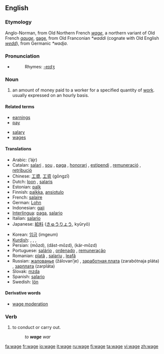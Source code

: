 {{see|Wage}}
{{wikipedia}}
==English==

===Etymology===
Anglo-Norman, from Old Northern French ''[[wage]]'', a northern variant of Old French ''[[gauge]]'', [[gage]], from Old Franconian ''*waddi'' (cognate with Old English ''[[wedd]]''), from Germanic ''*wadja''.

===Pronunciation===
*{{IPA|/weɪʤ/}}
*:Rhymes: [[Rhymes:English:-eɪdʒ|-eɪdʒ]]

===Noun===
{{en-noun}}

# an amount of money paid to a worker for a specified quantity of [[Wikipedia:Labour (economics)|work]]. usually expressed on an hourly basis.

====Related terms====
{{top}}
*[[earnings]]
*[[pay]]
{{mid}}
*[[salary]]
*[[wages]]
{{bottom}}

====Translations====
{{top}}
*Arabic: {{ARchar|[[اجر]]}} (’ájr) {{m}}
*Catalan: [[salari]] {{m}}, [[sou]] {{m}}, [[paga]] {{f}}, [[honorari]] {{m}}, [[estipendi]] {{m}}, [[remuneració]] {{f}}, [[retribució]] {{f}}
*Chinese: [[工資]], [[工资]] (gōngzī)
*Dutch: [[loon]] {{n}}, [[salaris]] {{n}}
*Estonian: [[palk]]
*Finnish: [[palkka]], [[ansiotulo]]
*French: [[salaire]] {{m}}
*German: [[Lohn]] {{m}}
*Indonesian: [[gaji]]
*[[Interlingua]]: [[paga]], [[salario]]
*Italian: [[salario]] {{m}}
*Japanese: [[給料]] ([[きゅうりょう]], kyūryō)
{{mid}}
*Korean: [[임금]] (imgeum)
*[[Kurdish]]: {{trad|ku|meaş}} {{m}}, {{trad|ku|miz}} {{m}}, {{trad|ku|muçe}} {{m}}, {{trad|ku|destheq}} {{f}}
*Persian: {{FAchar|[[مزد]]}} (mōzd), {{FAchar|[[دست‌مزد]]}} (dăst-mōzd), {{FAchar|[[کارمزد]]}} (kär-mōzd)
*Portuguese: [[salário]] {{m}}, [[ordenado]] {{m}}, [[remuneração]] {{f}}
*Romanian: [[plată]] {{f}}, [[salariu]] {{n}}, [[leafă]] {{f}}
*Russian: [[жалованье]] (žálovan’je) {{n}}, [[заработная плата]] (zarabótnaja pláta) {{f}}, [[зарплата]] (zarpláta) {{f}} {{italbrac|coll.}}
*Slovak: [[mzda#Slovak|mzda]] {{f}}
*Spanish: [[salario]] {{m}}
*Swedish: [[lön]] {{c}}
{{bottom}}

====Derivative words====
*[[wage moderation]]

===Verb===
{{en-verb|wag|ing}}

# to conduct or carry out.
#: ''to '''wage''' war''

[[fa:wage]]
[[fr:wage]]
[[io:wage]]
[[it:wage]]
[[ru:wage]]
[[fi:wage]]
[[ta:wage]]
[[vi:wage]]
[[zh:wage]]